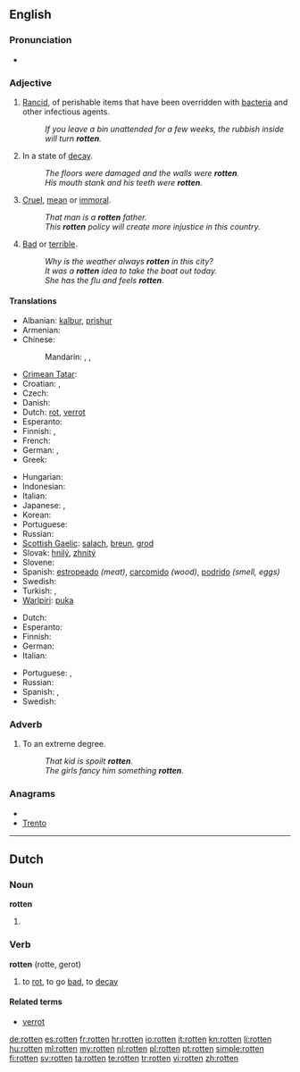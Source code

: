 {{wikipedia|dab=rotten}}
==English==

===Pronunciation===
* {{rhymes|ɒtən}}

===Adjective===
{{en-adj}}

# [[rancid|Rancid]], of perishable items that have been overridden with [[bacteria]] and other infectious agents.
#: ''If you leave a bin unattended for a few weeks, the rubbish inside will turn '''rotten'''.''
# In a state of [[decay]].
#: ''The floors were damaged and the walls were '''rotten'''.''
#: ''His mouth stank and his teeth were '''rotten'''.''
# [[cruel|Cruel]], [[mean]] or [[immoral]].
#: ''That man is a '''rotten''' father.''
#: ''This '''rotten''' policy will create more injustice in this country.''
# [[bad|Bad]] or [[terrible]].
#: ''Why is the weather always '''rotten''' in this city?''
#: ''It was a '''rotten''' idea to take the boat out today.''
#: ''She has the flu and feels '''rotten'''.''

====Translations====
{{trans-top|decayed, gone bad}}
* Albanian: [[kalbur]], [[prishur]]
* Armenian: {{t-|hy|փտած|tr=p'taç}}
* Chinese:
*: Mandarin: {{t|cmn|腐爛|sc=Hani}}, {{t|cmn|腐烂|tr=fǔlàn|sc=Hani}}, {{t|cmn|腐朽|tr=fǔxiǔ|sc=Hani}}
* [[Crimean Tatar]]: {{tø|crh|çürük|xs=Crimean Tatar}}
* Croatian: {{t-|hr|gnjio|alt=gnjȉo}}, {{t-|hr|truo|alt=trȕo}}
* Czech: {{t-|cs|shnilý}}
* Danish: {{t-|da|rådden}}
* Dutch: [[rot]], [[verrot]]
* Esperanto: {{t-|eo|putra|xs=Esperanto}}
* Finnish: {{t-|fi|mädäntynyt}}, {{t-|fi|mätä}}
* French: {{t+|fr|pourri}}
* German: {{t+|de|faul}}, {{t|de|verfault}}
* Greek: {{t+|el|σάπιος}}
{{trans-mid}}
* Hungarian: {{t+|hu|rohadt}}
* Indonesian: {{t-|id|busuk|xs=Indonesian}}
* Italian: {{t-|it|marcito}}
* Japanese: {{t|ja|腐った|tr=kusatta}}, {{t|ja|腐朽|alt=腐朽した|tr=fukyū-shita}}
* Korean: {{t|ko|썩다|tr=sseokda|sc=Hang}}
* Portuguese: {{t+|pt|podre}}
* Russian: {{t+|ru|гнилой|tr=gnilój}}
* [[Scottish Gaelic]]: [[salach]], [[breun]], [[grod]]
* Slovak: [[hnilý]], [[zhnitý]]
* Slovene: {{t+|sl|gnil}}
* Spanish: [[estropeado]] ''(meat)'', [[carcomido]] ''(wood)'', [[podrido]] ''(smell, eggs)''
* Swedish: {{t+|sv|rutten}}
* Turkish: {{t+|tr|çürük}}, {{t+|tr|bozuk}}
* [[Warlpiri]]: [[puka]]
{{trans-bottom}}

{{trans-top|mean}}
* Dutch: {{t+|nl|gemeen}}
* Esperanto: {{t-|eo|aĉa|xs=Esperanto}}
* Finnish: {{t|fi|mädännäinen}}
* German: {{t+|de|scheußlich}}
* Italian: {{t+|it|malvagio}}
{{trans-mid}}
* Portuguese: {{t+|pt|cruel}}, {{t+|pt|malvado}}
* Russian: {{t|ru|гадкий|tr=gádkij}}
* Spanish: {{t+|es|malo}},  {{t+|es|putrefacto}}
* Swedish: {{t+|sv|rutten}}
{{trans-bottom}}

===Adverb===
{{en-adj}}

# To an extreme degree.
#: ''That kid is spoilt '''rotten'''.''
#: ''The girls fancy him something '''rotten'''.''

===Anagrams===
* {{alphagram|enortt}}
* [[Trento#English|Trento]]

----

==Dutch==

===Noun===
'''rotten'''

# {{plural of|[[rot]]|lang=nl}}

===Verb===
'''rotten''' (rotte, gerot)

# to [[rot]], to go [[bad]], to [[decay]]

====Related terms====
* [[verrot]]

[[de:rotten]]
[[es:rotten]]
[[fr:rotten]]
[[hr:rotten]]
[[io:rotten]]
[[it:rotten]]
[[kn:rotten]]
[[li:rotten]]
[[hu:rotten]]
[[ml:rotten]]
[[my:rotten]]
[[nl:rotten]]
[[pl:rotten]]
[[pt:rotten]]
[[simple:rotten]]
[[fi:rotten]]
[[sv:rotten]]
[[ta:rotten]]
[[te:rotten]]
[[tr:rotten]]
[[vi:rotten]]
[[zh:rotten]]